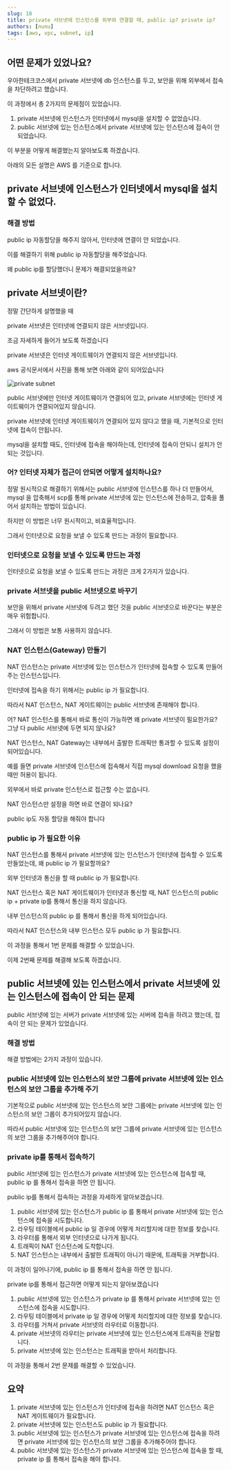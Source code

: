 ```yaml
---
slug: 18
title: private 서브넷에 인스턴스를 외부와 연결할 때, public ip? private ip?
authors: [nunu]
tags: [aws, vpc, subnet, ip]
---
```


## 어떤 문제가 있었나요?

우아한테크코스에서 private 서브넷에 db 인스턴스를 두고, 보안을 위해 외부에서 접속을 차단하려고 했습니다.

이 과정에서 총 2가지의 문제점이 있었습니다.

1.  private 서브넷에 인스턴스가 인터넷에서 mysql을 설치할 수 없었습니다.
2.  public 서브넷에 있는 인스턴스에서 private 서브넷에 있는 인스턴스에 접속이 안되었습니다.

이 부분을 어떻게 해결했는지 알아보도록 하겠습니다.

아래의 모든 설명은 AWS 를 기준으로 합니다.

## private 서브넷에 인스턴스가 인터넷에서 mysql을 설치할 수 없었다.

### 해결 방법

public ip 자동할당을 해주지 않아서, 인터넷에 연결이 안 되었습니다.

이를 해결하기 위해 public ip 자동할당을 해주었습니다.

왜 public ip를 할당했더니 문제가 해결되었을까요?

## private 서브넷이란?

정말 간단하게 설명했을 때

private 서브넷은 인터넷에 연결되지 않은 서브넷입니다.

조금 자세하게 들어가 보도록 하겠습니다

private 서브넷은 인터넷 게이트웨이가 연결되지 않은 서브넷입니다.

aws 공식문서에서 사진을 통해 보면 아래와 같이 되어있습니다

![private subnet](https://docs.aws.amazon.com/ko_kr/vpc/latest/userguide/images/internet-gateway-basics.png)

public 서브넷에만 인터넷 게이트웨이가 연결되어 있고, private 서브넷에는 인터넷 게이트웨이가 연결되어있지 않습니다.

private 서브넷에 인터넷 게이트웨이가 연결되어 있지 않다고 했을 때, 기본적으로 인터넷에 접속이 안됩니다.

mysql을 설치할 때도, 인터넷에 접속을 해야하는데, 인터넷에 접속이 안되니 설치가 안되는 것입니다.

### 어? 인터넷 자체가 접근이 안되면 어떻게 설치하나요?

정말 원시적으로 해결하기 위해서는 public 서브넷에 인스턴스를 하나 더 만들어서, mysql 을 압축해서 scp를 통해 private 서브넷에 있는 인스턴스에 전송하고, 압축을 풀어서 설치하는 방법이 있습니다.

하지만 이 방법은 너무 원시적이고, 비효율적입니다.

그래서 인터넷으로 요청을 보낼 수 있도록 만드는 과정이 필요합니다.

### 인터넷으로 요청을 보낼 수 있도록 만드는 과정

인터넷으로 요청을 보낼 수 있도록 만드는 과정은 크게 2가지가 있습니다.

### private 서브넷을 public 서브넷으로 바꾸기

보안을 위해서 private 서브넷에 두려고 했던 것을 public 서브넷으로 바꾼다는 부분은 매우 위험합니다.

그래서 이 방법은 보통 사용하지 않습니다.

### NAT 인스턴스(Gateway) 만들기

NAT 인스턴스는 private 서브넷에 있는 인스턴스가 인터넷에 접속할 수 있도록 만들어주는 인스턴스입니다.

인터넷에 접속을 하기 위해서는 public ip 가 필요합니다.

따라서 NAT 인스턴스, NAT 게이트웨이는 public 서브넷에 존재해야 합니다.

어? NAT 인스턴스를 통해서 바로 통신이 가능하면 왜 private 서브넷이 필요한가요? 그냥 다 public 서브넷에 두면 되지 않나요?

NAT 인스턴스, NAT Gateway는 내부에서 출발한 트래픽만 통과할 수 있도록 설정이 되어있습니다.

예를 들면 private 서브넷에 인스턴스에 접속해서 직접 mysql download 요청을 했을 때만 허용이 됩니다.

외부에서 바로 private 인스턴스로 접근할 수는 없습니다.

NAT 인스턴스만 설정을 하면 바로 연결이 되나요?

public ip도 자동 할당을 해줘야 합니다

### public ip 가 필요한 이유

NAT 인스턴스를 통해서 private 서브넷에 있는 인스턴스가 인터넷에 접속할 수 있도록 만들었는데, 왜 public ip 가 필요할까요?

외부 인터넷과 통신을 할 때 public ip 가 필요합니다.

NAT 인스턴스 혹은 NAT 게이트웨이가 인터넷과 통신할 때, NAT 인스턴스의 public ip + private ip를 통해서 통신을 하지 않습니다.

내부 인스턴스의 public ip 를 통해서 통신을 하게 되어있습니다.

따라서 NAT 인스턴스와 내부 인스턴스 모두 public ip 가 필요합니다.

이 과정을 통해서 1번 문제를 해결할 수 있었습니다.

이제 2번째 문제를 해결해 보도록 하겠습니다.

## public 서브넷에 있는 인스턴스에서 private 서브넷에 있는 인스턴스에 접속이 안 되는 문제

public 서브넷에 있는 서버가 private 서브넷에 있는 서버에 접속을 하려고 했는데, 접속이 안 되는 문제가 있었습니다.

### 해결 방법

해결 방법에는 2가지 과정이 있습니다.

### public 서브넷에 있는 인스턴스의 보안 그룹에 private 서브넷에 있는 인스턴스의 보안 그룹을 추가해 주기

기본적으로 public 서브넷에 있는 인스턴스의 보안 그룹에는 private 서브넷에 있는 인스턴스의 보안 그룹이 추가되어있지 않습니다.

따라서 public 서브넷에 있는 인스턴스의 보안 그룹에 private 서브넷에 있는 인스턴스의 보안 그룹을 추가해주어야 합니다.

### private ip를 통해서 접속하기

public 서브넷에 있는 인스턴스가 private 서브넷에 있는 인스턴스에 접속할 때, public ip 를 통해서 접속을 하면 안 됩니다.

public ip를 통해서 접속하는 과정을 자세하게 알아보겠습니다.

1.  public 서브넷에 있는 인스턴스가 public ip 를 통해서 private 서브넷에 있는 인스턴스에 접속을 시도합니다.
2.  라우팅 테이블에서 public ip 일 경우에 어떻게 처리할지에 대한 정보를 찾습니다.
3.  라우터를 통해서 외부 인터넷으로 나가게 됩니다.
4.  트래픽이 NAT 인스턴스에 도착합니다.
5.  NAT 인스턴스는 내부에서 출발한 트래픽이 아니기 때문에, 트래픽을 거부합니다.

이 과정이 일어나기에, public ip 를 통해서 접속을 하면 안 됩니다.

private ip를 통해서 접근하면 어떻게 되는지 알아보겠습니다

1.  public 서브넷에 있는 인스턴스가 private ip 를 통해서 private 서브넷에 있는 인스턴스에 접속을 시도합니다.
2.  라우팅 테이블에서 private ip 일 경우에 어떻게 처리할지에 대한 정보를 찾습니다.
3.  라우터를 거쳐서 private 서브넷의 라우터로 이동합니다.
4.  private 서브넷의 라우터는 private 서브넷에 있는 인스턴스에게 트래픽을 전달합니다.
5.  private 서브넷에 있는 인스턴스는 트래픽을 받아서 처리합니다.

이 과정을 통해서 2번 문제를 해결할 수 있었습니다.

## 요약

1.  private 서브넷에 있는 인스턴스가 인터넷에 접속을 하려면 NAT 인스턴스 혹은 NAT 게이트웨이가 필요합니다.
2.  private 서브넷에 있는 인스턴스도 public ip 가 필요합니다.
3.  public 서브넷에 있는 인스턴스가 private 서브넷에 있는 인스턴스에 접속을 하려면 private 서브넷에 있는 인스턴스의 보안 그룹을 추가해주어야 합니다.
4.  public 서브넷에 있는 인스턴스가 private 서브넷에 있는 인스턴스에 접속을 할 때, private ip 를 통해서 접속을 해야 합니다.
